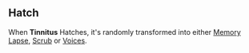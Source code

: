 {{CardPage
|quote = Eeeeeeee.
|description = When this card is drawn, deal 2 damage to a random friendly argument. </br> [[Unplayable]], [[Parasite]] </br> [[Hatch]] 5
|cost = 
|rarity = Common
|decktype = Negotiation
|cardtype = Parasite
|keywords = [[Unplayable]], [[Parasite]], [[Hatch]]
|character = Rook
|upgradeable = No
|expreq = 
|special1 = Memory Lapse
|special2 = Scrub
|special3 = Voices
}}

==Hatch==
When '''Tinnitus''' Hatches, it's randomly transformed into either [[Memory Lapse]], [[Scrub]] or [[Voices]].